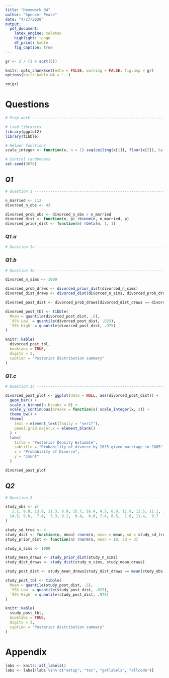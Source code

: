 ```yaml
---
title: "Homework 04"
author: "Spencer Pease"
date: "4/27/2020"
output:
  pdf_document:
    latex_engine: xelatex
    highlight: tango
    df_print: kable
    fig_caption: true
---
```


```r

gr <- 2 / (1 + sqrt(5))

knitr::opts_chunk$set(echo = FALSE, warning = FALSE, fig.asp = gr)
options(knitr.kable.NA = '-')

rm(gr)
```

# Questions

```r

# Prep work ---------------------------------------------------------------

# Load libraries
library(ggplot2)
library(tibble)

# Helper functions
scale_integer <- function(x, n = 1) seq(ceiling(x[1]), floor(x[2]), by = n)

# Control randomness
set.seed(9876)

```

## _Q1_

```r

# Question 1 --------------------------------------------------------------

n_married <- 112
divorced_n_obs <- 43

divorced_prob_obs <- divorced_n_obs / n_married
divorced_dist <- function(n, p) rbinom(n, n_married, p)
divorced_prior_dist <- function(n) rbeta(n, 1, 1)

```

### _Q1.a_

```r

# Question 1a -------------------------------------------------------------

```



### _Q1.b_

```r

# Question 1b -------------------------------------------------------------

divorced_n_sims <- 1000

divorced_prob_draws <- divorced_prior_dist(divorced_n_sims)
divorced_dist_draws <- divorced_dist(divorced_n_sims, divorced_prob_draws)

divorced_post_dist <- divorced_prob_draws[divorced_dist_draws == divorced_n_obs]

divorced_post_tbl <- tibble(
  Mean = quantile(divorced_post_dist, .5),
  `95% Low` = quantile(divorced_post_dist, .025),
  `95% High` = quantile(divorced_post_dist, .975)
)

```

```r
knitr::kable(
  divorced_post_tbl,
  booktabs = TRUE,
  digits = 3,
  caption = "Posterior distribution summary"
)

```



### _Q1.c_

```r

# Question 1c -------------------------------------------------------------

divorced_post_plot <- ggplot(data = NULL, aes(divorced_post_dist)) +
  geom_bar() +
  scale_x_binned(n.breaks = 6) +
  scale_y_continuous(breaks = function(x) scale_integer(x, 2)) +
  theme_bw() +
  theme(
    text = element_text(family = "serif"),
    panel.grid.major.x = element_blank()
  ) +
  labs(
    title = "Posterior Density Estimate",
    subtitle = "Probability of divorce by 2015 given marriage in 2005",
    x = "Probability of Divorce",
    y = "Count"
  )

divorced_post_plot

```


## _Q2_

```r

# Question 2 --------------------------------------------------------------

study_obs <- c(
   2.1, 9.8, 13.9, 11.3, 8.9, 15.7, 16.4, 4.5, 8.9, 11.9, 12.5, 11.1, 11.6,
  14.5, 9.6,  7.4,  3.3, 9.1,  9.4,  6.0, 7.4, 8.5,  1.6, 11.4,  9.7
)

study_sd_true <- 4
study_dist <- function(n, mean) rnorm(n, mean = mean, sd = study_sd_true)
study_prior_dist <- function(n) rnorm(n, mean = 10, sd = 3)

```

```r

study_n_sims <- 1000

study_mean_draws <- study_prior_dist(study_n_sims)
study_dist_draws <- study_dist(study_n_sims, study_mean_draws)

study_post_dist <- study_mean_draws[study_dist_draws == mean(study_obs)]

study_post_tbl <- tibble(
  Mean = quantile(study_post_dist, .5),
  `95% Low` = quantile(study_post_dist, .025),
  `95% High` = quantile(study_post_dist, .975)
)


```

```r
knitr::kable(
  study_post_tbl,
  booktabs = TRUE,
  digits = 3,
  caption = "Posterior distribution summary"
)

```


# Appendix

```r
labs <- knitr::all_labels()
labs <- labs[!labs %in% c("setup", "toc", "getlabels", "allcode")]
```

```r
```
